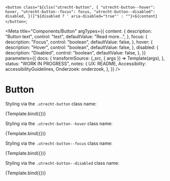 <!--
@license EUPL-1.2
Copyright (c) 2021 Gemeente Utrecht
Copyright (c) 2021 Robbert Broersma
-->




  `<button class="${clsx("utrecht-button", {
    "utrecht-button--hover": hover,
    "utrecht-button--focus": focus,
    "utrecht-button--disabled": disabled,
  })}"${disabled ? ' aria-disabled="true"' : ""}>${content}</button>`;

<Meta
  title="Components/Button"
  argTypes={{
    content: {
      description: "Button text",
      control: "text",
      defaultValue: "Read more...",
    },
    focus: {
      description: "Focus",
      control: "boolean",
      defaultValue: false,
    },
    hover: {
      description: "Hover",
      control: "boolean",
      defaultValue: false,
    },
    disabled: {
      description: "Disabled",
      control: "boolean",
      defaultValue: false,
    },
  }}
  parameters={{
    docs: {
      transformSource: (_src, { args }) => Template(args),
    },
    status: "WORK IN PROGRESS",
    notes: {
      UX: README,
      Accessibility: accessibilityGuidelines,
      Onderzoek: onderzoek,
    },
  }}
/>

# Button

Styling via the `.utrecht-button` class name:

<Canvas>
  <Story name="Button">{Template.bind({})}</Story>
</Canvas>

Styling via the `.utrecht-button--hover` class name:

<Canvas>
  <Story name="Button hover" args={{ hover: true }}>
    {Template.bind({})}
  </Story>
</Canvas>

Styling via the `.utrecht-button--focus` class name:

<Canvas>
  <Story name="Button focus" args={{ focus: true }}>
    {Template.bind({})}
  </Story>
</Canvas>

Styling via the `.utrecht-button--disabled` class name:

<Canvas>
  <Story name="Button disabled" args={{ disabled: true }}>
    {Template.bind({})}
  </Story>
</Canvas>

<ArgsTable story="Button" />
